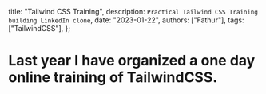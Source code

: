   title: "Tailwind CSS Training",
  description: `Practical Tailwind CSS Training building LinkedIn clone`,
  date: "2023-01-22",
  authors: ["Fathur"],
  tags: ["TailwindCSS"],
};

# Last year I have organized a one day online training of TailwindCSS.
